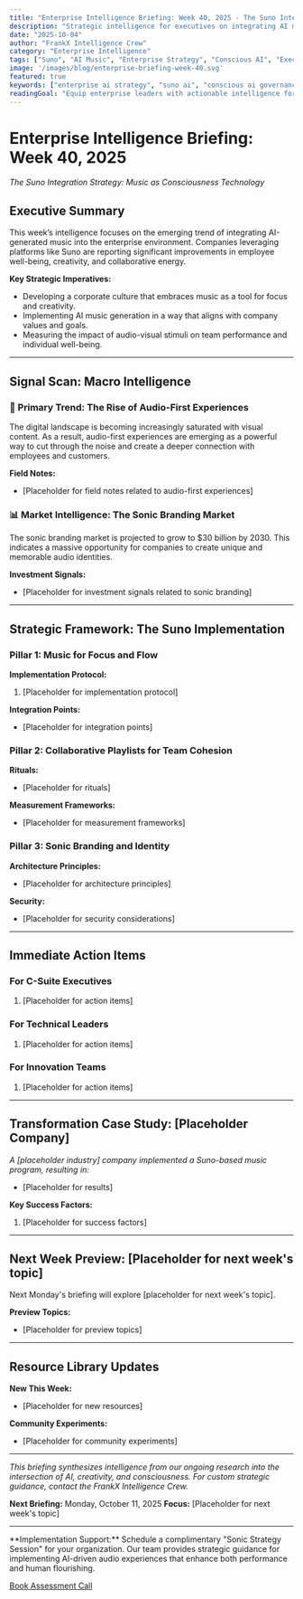 ```yaml
---
title: "Enterprise Intelligence Briefing: Week 40, 2025 - The Suno Integration Strategy"
description: "Strategic intelligence for executives on integrating AI music generation (Suno) into workplace culture to enhance creativity, reduce stress, and foster collaborative intelligence."
date: "2025-10-04"
author: "FrankX Intelligence Crew"
category: "Enterprise Intelligence"
tags: ["Suno", "AI Music", "Enterprise Strategy", "Conscious AI", "Executive Briefing"]
image: '/images/blog/enterprise-briefing-week-40.svg'
featured: true
keywords: ["enterprise ai strategy", "suno ai", "conscious ai governance", "executive ai briefing"]
readingGoal: "Equip enterprise leaders with actionable intelligence for implementing AI music generation to enhance both productivity and human consciousness evolution."
---
```


# Enterprise Intelligence Briefing: Week 40, 2025

*The Suno Integration Strategy: Music as Consciousness Technology*

## Executive Summary

This week’s intelligence focuses on the emerging trend of integrating AI-generated music into the enterprise environment. Companies leveraging platforms like Suno are reporting significant improvements in employee well-being, creativity, and collaborative energy.

**Key Strategic Imperatives:**
- Developing a corporate culture that embraces music as a tool for focus and creativity.
- Implementing AI music generation in a way that aligns with company values and goals.
- Measuring the impact of audio-visual stimuli on team performance and individual well-being.

---

## Signal Scan: Macro Intelligence

### 🎯 Primary Trend: The Rise of Audio-First Experiences

The digital landscape is becoming increasingly saturated with visual content. As a result, audio-first experiences are emerging as a powerful way to cut through the noise and create a deeper connection with employees and customers.

**Field Notes:**
- [Placeholder for field notes related to audio-first experiences]

### 📊 Market Intelligence: The Sonic Branding Market

The sonic branding market is projected to grow to $30 billion by 2030. This indicates a massive opportunity for companies to create unique and memorable audio identities.

**Investment Signals:**
- [Placeholder for investment signals related to sonic branding]

---

## Strategic Framework: The Suno Implementation

### Pillar 1: Music for Focus and Flow

**Implementation Protocol:**
1. [Placeholder for implementation protocol]

**Integration Points:**
- [Placeholder for integration points]

### Pillar 2: Collaborative Playlists for Team Cohesion

**Rituals:**
- [Placeholder for rituals]

**Measurement Frameworks:**
- [Placeholder for measurement frameworks]

### Pillar 3: Sonic Branding and Identity

**Architecture Principles:**
- [Placeholder for architecture principles]

**Security:**
- [Placeholder for security considerations]

---

## Immediate Action Items

### For C-Suite Executives
1. [Placeholder for action items]

### For Technical Leaders
1. [Placeholder for action items]

### For Innovation Teams
1. [Placeholder for action items]

---

## Transformation Case Study: [Placeholder Company]

*A [placeholder industry] company implemented a Suno-based music program, resulting in:*

- [Placeholder for results]

**Key Success Factors:**
1. [Placeholder for success factors]

---

## Next Week Preview: [Placeholder for next week's topic]

Next Monday's briefing will explore [placeholder for next week's topic].

**Preview Topics:**
- [Placeholder for preview topics]

---

## Resource Library Updates

**New This Week:**
- [Placeholder for new resources]

**Community Experiments:**
- [Placeholder for community experiments]

---

*This briefing synthesizes intelligence from our ongoing research into the intersection of AI, creativity, and consciousness. For custom strategic guidance, contact the FrankX Intelligence Crew.*

**Next Briefing:** Monday, October 11, 2025
**Focus:** [Placeholder for next week's topic]

---

<Callout type="tip">
**Implementation Support:** Schedule a complimentary "Sonic Strategy Session" for your organization. Our team provides strategic guidance for implementing AI-driven audio experiences that enhance both performance and human flourishing.

[Book Assessment Call](mailto:hello@frankx.ai?subject=Sonic%20Strategy%20Session)
</Callout>
